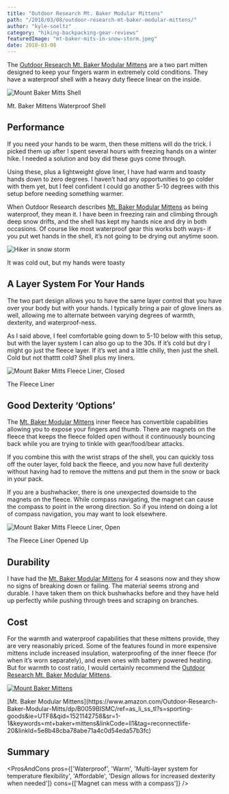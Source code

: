 ```yaml
---
title: "Outdoor Research Mt. Baker Modular Mittens"
path: "/2018/03/08/outdoor-research-mt-baker-modular-mittens/"
author: "kyle-soeltz"
category: "hiking-backpacking-gear-reviews"
featuredImage: "mt-baker-mits-in-snow-storm.jpeg"
date: 2018-03-08
---
```


The [Outdoor Research Mt. Baker Modular Mittens](https://www.amazon.com/Outdoor-Research-Baker-Modular-Mitts/dp/B0059BISMC/ref=as_li_ss_tl?s=sporting-goods&ie=UTF8&qid=1521142758&sr=1-1&keywords=mt+baker+mittens&linkCode=ll1&tag=reconnectlife-20&linkId=5e8b48cba78abe71a4c0d54eda57b3fc) are a two part mitten designed to keep your fingers warm in extremely cold conditions. They have a waterproof shell with a heavy duty fleece linear on the inside.

![Mount Baker Mitts Shell](mt-baker-mits-shell-500x375.jpg)

<Figcaption>Mt. Baker Mittens Waterproof Shell</Figcaption>

## Performance

If you need your hands to be warm, then these mittens will do the trick. I picked them up after I spent several hours with freezing hands on a winter hike. I needed a solution and boy did these guys come through.

Using these, plus a lightweight glove liner, I have had warm and toasty hands down to zero degrees. I haven’t had any opportunities to go colder with them yet, but I feel confident I could go another 5-10 degrees with this setup before needing something warmer.

When Outdoor Research describes [Mt. Baker Modular Mittens](https://www.amazon.com/Outdoor-Research-Baker-Modular-Mitts/dp/B0059BISMC/ref=as_li_ss_tl?s=sporting-goods&ie=UTF8&qid=1521142758&sr=1-1&keywords=mt+baker+mittens&linkCode=ll1&tag=reconnectlife-20&linkId=5e8b48cba78abe71a4c0d54eda57b3fc) as being waterproof, they mean it. I have been in freezing rain and climbing through deep snow drifts, and the shell has kept my hands nice and dry in both occasions. Of course like most waterproof gear this works both ways- if you put wet hands in the shell, it’s not going to be drying out anytime soon.

![Hiker in snow storm](hiker-in-snow-storm-500x375.jpg)

<Figcaption>It was cold out, but my hands were toasty</Figcaption>

## A Layer System For Your Hands

The two part design allows you to have the same layer control that you have over your body but with your hands. I typically bring a pair of glove liners as well, allowing me to alternate between varying degrees of warmth, dexterity, and waterproof-ness. 

As I said above, I feel comfortable going down to 5-10 below with this setup, but with the layer system I can also go up to the 30s. If it’s cold but dry I might go just the fleece layer. If it’s wet and a little chilly, then just the shell. Cold but not thatttt cold? Shell plus my liners. 

![Mount Baker Mitts Fleece Liner, Closed](mt-baker-mits-fleece-closed-500x375.jpg)

<Figcaption>The Fleece Liner</Figcaption>

## Good Dexterity ‘Options’

The [Mt. Baker Modular Mittens](https://www.amazon.com/Outdoor-Research-Baker-Modular-Mitts/dp/B0059BISMC/ref=as_li_ss_tl?s=sporting-goods&ie=UTF8&qid=1521142758&sr=1-1&keywords=mt+baker+mittens&linkCode=ll1&tag=reconnectlife-20&linkId=5e8b48cba78abe71a4c0d54eda57b3fc) inner fleece has convertible capabilities allowing you to expose your fingers and thumb. There are magnets on the fleece that keeps the fleece folded open without it continuously bouncing back while you are trying to tinkle with gear/food/bear attacks.

If you combine this with the wrist straps of the shell, you can quickly toss off the outer layer, fold back the fleece, and you now have full dexterity without having had to remove the mittens and put them in the snow or back in your pack.

If you are a bushwhacker, there is one unexpected downside to the magnets on the fleece. While compass navigating, the magnet can cause the compass to point in the wrong direction. So if you intend on doing a lot of compass navigation, you may want to look elsewhere.

![Mount Baker Mitts Fleece Liner, Open](mt-baker-mits-fleece-open-500x375.jpg)

<Figcaption>The Fleece Liner Opened Up</Figcaption>

## Durability

I have had the [Mt. Baker Modular Mittens](https://www.amazon.com/Outdoor-Research-Baker-Modular-Mitts/dp/B0059BISMC/ref=as_li_ss_tl?s=sporting-goods&ie=UTF8&qid=1521142758&sr=1-1&keywords=mt+baker+mittens&linkCode=ll1&tag=reconnectlife-20&linkId=5e8b48cba78abe71a4c0d54eda57b3fc) for 4 seasons now and they show no signs of breaking down or failing. The material seems strong and durable. I have taken them on thick bushwhacks before and they have held up perfectly while pushing through trees and scraping on branches.

## Cost

For the warmth and waterproof capabilities that these mittens provide, they are very reasonably priced. Some of the features found in more expensive mittens include increased insulation, waterproofing of the inner fleece (for when it’s worn separately), and even ones with battery powered heating. But for warmth to cost ratio, I would certainly recommend the [Outdoor Research Mt. Baker Modular Mittens](https://www.amazon.com/Outdoor-Research-Baker-Modular-Mitts/dp/B0059BISMC/ref=as_li_ss_tl?s=sporting-goods&ie=UTF8&qid=1521142758&sr=1-1&keywords=mt+baker+mittens&linkCode=ll1&tag=reconnectlife-20&linkId=5e8b48cba78abe71a4c0d54eda57b3fc).

[![Mount Baker Mittens](mount-baker-meteor-mitts-product-shot-500x281.jpg)](https://www.amazon.com/Outdoor-Research-Baker-Modular-Mitts/dp/B0059BISMC/ref=as_li_ss_tl?s=sporting-goods&ie=UTF8&qid=1521142758&sr=1-1&keywords=mt+baker+mittens&linkCode=ll1&tag=reconnectlife-20&linkId=5e8b48cba78abe71a4c0d54eda57b3fc)

<Figcaption>[Mt. Baker Modular Mittens](https://www.amazon.com/Outdoor-Research-Baker-Modular-Mitts/dp/B0059BISMC/ref=as_li_ss_tl?s=sporting-goods&ie=UTF8&qid=1521142758&sr=1-1&keywords=mt+baker+mittens&linkCode=ll1&tag=reconnectlife-20&linkId=5e8b48cba78abe71a4c0d54eda57b3fc)</Figcaption>

## Summary

<ProsAndCons  pros={['Waterproof', 'Warm', 'Multi-layer system for temperature flexibility', 'Affordable', 'Design allows for increased dexterity when needed']} cons={['Magnet can mess with a compass']}  />

